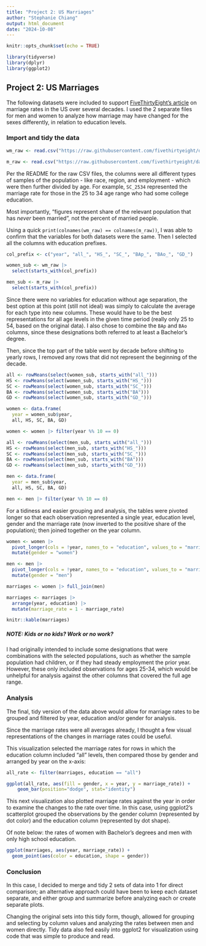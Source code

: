 ```yaml
---
title: "Project 2: US Marriages"
author: "Stephanie Chiang"
output: html_document
date: "2024-10-08"
---
```


```r
knitr::opts_chunk$set(echo = TRUE)

library(tidyverse)
library(dplyr)
library(ggplot2)
```

## Project 2: US Marriages

The following datasets were included to support [FiveThirtyEight's article]("https://fivethirtyeight.com/features/marriage-isnt-dead-yet/") on marriage rates in the US over several decades. I used the 2 separate files for men and women to analyze how marriage may have changed for the sexes differently, in relation to education levels.

### Import and tidy the data

```r
wm_raw <- read.csv("https://raw.githubusercontent.com/fivethirtyeight/data/refs/heads/master/marriage/women.csv")

m_raw <- read.csv("https://raw.githubusercontent.com/fivethirtyeight/data/refs/heads/master/marriage/men.csv")
```

Per the README for the raw CSV files, the columns were all different types of samples of the population - like race, region, and employment - which were then further divided by age. For example, `SC_2534` represented the marriage rate for those in the 25 to 34 age range who had some college education.

Most importantly, "figures represent share of the relevant population that has *never* been married", not the percent of married people.

Using a quick `print(colnames(wm_raw) == colnames(m_raw))`, I was able to confirm that the variables for both datasets were the same. Then I selected all the columns with education prefixes.

```r
col_prefix <- c("year", "all_", "HS_", "SC_", "BAp_", "BAo_", "GD_")

women_sub <- wm_raw |>
  select(starts_with(col_prefix))

men_sub <- m_raw |>
  select(starts_with(col_prefix))
```

Since there were no variables for education without age separation, the best option at this point (still not ideal) was simply to calculate the average for each type into new columns. These would have to be the best representations for all age levels in the given time period (really only 25 to 54, based on the original data). I also chose to combine the `BAp` and `BAo` columns, since these designations both referred to at least a Bachelor's degree. 

Then, since the top part of the table went by decade before shifting to yearly rows, I removed any rows that did not represent the beginning of the decade.

```r
all <- rowMeans(select(women_sub, starts_with("all_")))
HS <- rowMeans(select(women_sub, starts_with("HS_")))
SC <- rowMeans(select(women_sub, starts_with("SC_")))
BA <- rowMeans(select(women_sub, starts_with("BA")))
GD <- rowMeans(select(women_sub, starts_with("GD_")))

women <- data.frame(
  year = women_sub$year,
  all, HS, SC, BA, GD)

women <- women |> filter(year %% 10 == 0)

all <- rowMeans(select(men_sub, starts_with("all_")))
HS <- rowMeans(select(men_sub, starts_with("HS_")))
SC <- rowMeans(select(men_sub, starts_with("SC_")))
BA <- rowMeans(select(men_sub, starts_with("BA")))
GD <- rowMeans(select(men_sub, starts_with("GD_")))

men <- data.frame(
  year = men_sub$year,
  all, HS, SC, BA, GD)

men <- men |> filter(year %% 10 == 0)
```

For a tidiness and easier grouping and analysis, the tables were pivoted longer so that each observation represented a single year, education level, gender and the marriage rate (now inverted to the positive share of the population); then joined together on the year column.

```r
women <- women |>
  pivot_longer(cols = !year, names_to = "education", values_to = "marriage_rate") |>
  mutate(gender = "women")

men <- men |>
  pivot_longer(cols = !year, names_to = "education", values_to = "marriage_rate") |>
  mutate(gender = "men")

marriages <- women |> full_join(men)

marriages <- marriages |>
  arrange(year, education) |>
  mutate(marriage_rate = 1 - marriage_rate)

knitr::kable(marriages)
```


##### NOTE: Kids or no kids? Work or no work?

I had originally intended to include some designations that were combinations with the selected populations, such as whether the sample population had children, or if they had steady employment the prior year. However, these only included observations for ages 25-34, which would be unhelpful for analysis against the other columns that covered the full age range.

### Analysis

The final, tidy version of the data above would allow for marriage rates to be grouped and filtered by year, education and/or gender for analysis.

Since the marriage rates were all averages already, I thought a few visual representations of the changes in marriage rates could be useful.

This visualization selected the marriage rates for rows in which the education column included "all" levels, then compared those by gender and arranged by year on the x-axis: 

```r
all_rate <- filter(marriages, education == "all")

ggplot(all_rate, aes(fill = gender, x = year, y = marriage_rate)) + 
    geom_bar(position="dodge", stat="identity")
```

This next visualization also plotted marriage rates against the year in order to examine the changes to the rate over time. In this case, using ggplot2's scatterplot grouped the observations by the gender column (represented by dot color) and the education column (represented by dot shape).

Of note below: the rates of women with Bachelor's degrees and men with only high school education.

```r
ggplot(marriages, aes(year, marriage_rate)) +
  geom_point(aes(color = education, shape = gender))
```
### Conclusion

In this case, I decided to merge and tidy 2 sets of data into 1 for direct comparison; an alternative approach could have been to keep each dataset separate, and either group and summarize before analyzing each or create separate plots. 

Changing the original sets into this tidy form, though, allowed for grouping and selecting by column values and analyzing the rates between men and women directly. Tidy data also fed easily into ggplot2 for visualization using code that was simple to produce and read. 
